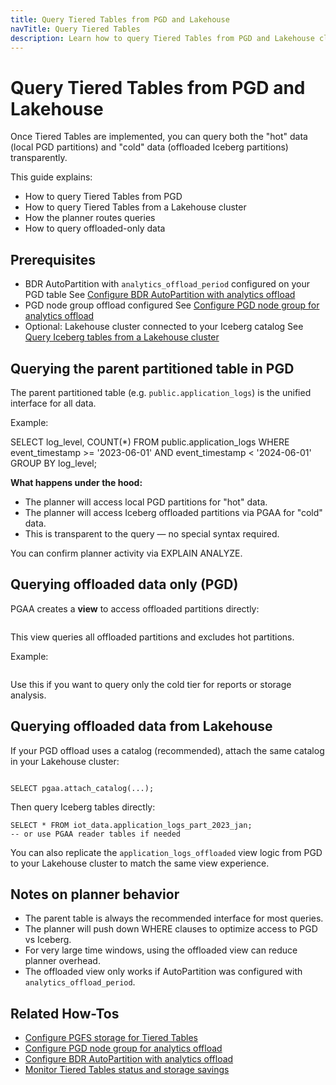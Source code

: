 ```yaml
---
title: Query Tiered Tables from PGD and Lakehouse
navTitle: Query Tiered Tables
description: Learn how to query Tiered Tables from PGD and Lakehouse clusters in Hybrid Manager.
---
```


# Query Tiered Tables from PGD and Lakehouse

Once Tiered Tables are implemented, you can query both the "hot" data (local PGD partitions) and "cold" data (offloaded Iceberg partitions) transparently.

This guide explains:

- How to query Tiered Tables from PGD
- How to query Tiered Tables from a Lakehouse cluster
- How the planner routes queries
- How to query offloaded-only data

## Prerequisites

- BDR AutoPartition with `analytics_offload_period` configured on your PGD table
See [Configure BDR AutoPartition with analytics offload](./configure-tiered-autopartition)
- PGD node group offload configured
See [Configure PGD node group for analytics offload](./configure-tiered-offload)
- Optional: Lakehouse cluster connected to your Iceberg catalog
See [Query Iceberg tables from a Lakehouse cluster](../how-to/query-lakehouse-tables)

## Querying the parent partitioned table in PGD

The parent partitioned table (e.g. `public.application_logs`) is the unified interface for all data.

Example:

SELECT log_level, COUNT(*)
FROM public.application_logs
WHERE event_timestamp >= '2023-06-01' AND event_timestamp < '2024-06-01'
GROUP BY log_level;

**What happens under the hood:**

- The planner will access local PGD partitions for "hot" data.
- The planner will access Iceberg offloaded partitions via PGAA for "cold" data.
- This is transparent to the query — no special syntax required.

You can confirm planner activity via EXPLAIN ANALYZE.

## Querying offloaded data only (PGD)

PGAA creates a **view** to access offloaded partitions directly:

```SELECT * FROM public.application_logs_offloaded;
```
This view queries all offloaded partitions and excludes hot partitions.

Example:

```SELECT log_level, COUNT(*) FROM public.application_logs_offloaded;
```
Use this if you want to query only the cold tier for reports or storage analysis.

## Querying offloaded data from Lakehouse

If your PGD offload uses a catalog (recommended), attach the same catalog in your Lakehouse cluster:

```SELECT pgaa.add_catalog(...);
```

```
SELECT pgaa.attach_catalog(...);
```

Then query Iceberg tables directly:

```
SELECT * FROM iot_data.application_logs_part_2023_jan;
-- or use PGAA reader tables if needed
```

You can also replicate the `application_logs_offloaded` view logic from PGD to your Lakehouse cluster to match the same view experience.

## Notes on planner behavior

- The parent table is always the recommended interface for most queries.
- The planner will push down WHERE clauses to optimize access to PGD vs Iceberg.
- For very large time windows, using the offloaded view can reduce planner overhead.
- The offloaded view only works if AutoPartition was configured with `analytics_offload_period`.

## Related How-Tos

- [Configure PGFS storage for Tiered Tables](./configure-tiered-pgfs)
- [Configure PGD node group for analytics offload](./configure-tiered-offload)
- [Configure BDR AutoPartition with analytics offload](./configure-tiered-autopartition)
- [Monitor Tiered Tables status and storage savings](./monitor-tiered-tables)
